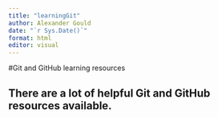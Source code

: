 ```yaml
---
title: "learningGit"
author: Alexander Gould
date: "`r Sys.Date()`"
format: html
editor: visual
---
```

#Git and GitHub learning resources

## There are a lot of helpful Git and GitHub resources available.